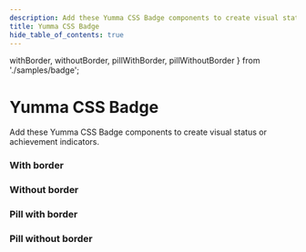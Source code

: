 ```yaml
---
description: Add these Yumma CSS Badge components to create visual status or achievement indicators.
title: Yumma CSS Badge
hide_table_of_contents: true
---
```


  withBorder,
  withoutBorder,
  pillWithBorder,
  pillWithoutBorder
} from './samples/badge';

# Yumma CSS Badge

Add these Yumma CSS Badge components to create visual status or achievement indicators.

### With border

<ClassPreview
  codeData={withBorder}
  useCenter
  usePadding
  useHeight='55px'
  useTabs
  useVersion='release'
/>

### Without border

<ClassPreview
  codeData={withoutBorder}
  useCenter
  usePadding
  useHeight='55px'
  useTabs
  useVersion='release'
/>

### Pill with border

<ClassPreview
  codeData={pillWithBorder}
  useCenter
  usePadding
  useHeight='55px'
  useTabs
  useVersion='release'
/>

### Pill without border

<ClassPreview
  codeData={pillWithoutBorder}
  useCenter
  usePadding
  useHeight='55px'
  useTabs
  useVersion='release'
/>
